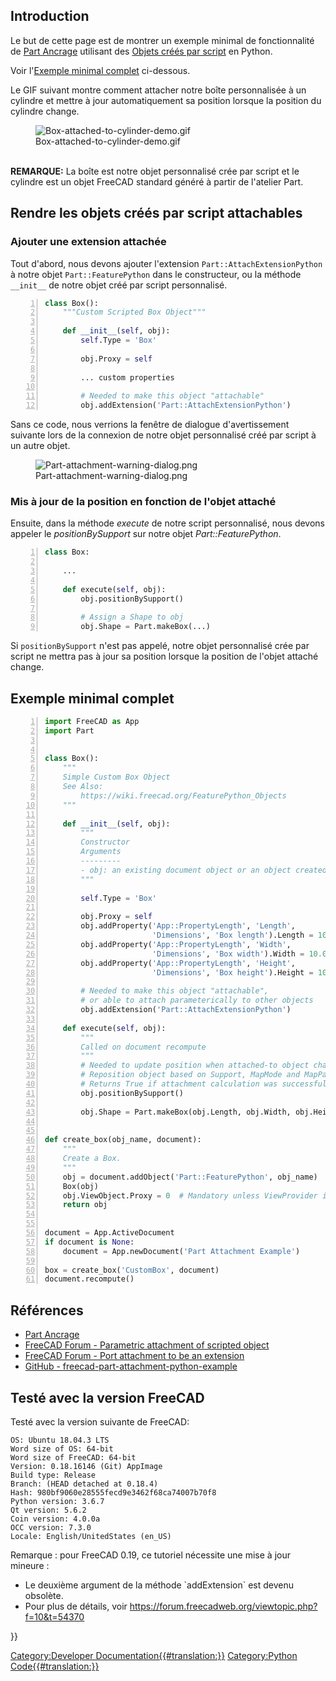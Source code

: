 <languages/>
{{TOCright}}

<span id="Introduction"></span>
== Introduction ==

Le but de cette page est de montrer un exemple minimal de fonctionnalité de [[Part_EditAttachment/fr|Part Ancrage]] utilisant des [[Scripted_objects/fr|Objets créés par script]] en Python.

Voir l'[[#Exemple_minimal_complet|Exemple minimal complet]] ci-dessous.

Le GIF suivant montre comment attacher notre boîte personnalisée à un cylindre et mettre à jour automatiquement sa position lorsque la position du cylindre change.

[[File:Box-attached-to-cylinder-demo.gif]]

</br>
'''REMARQUE:''' La boîte est notre objet personnalisé crée par script et le cylindre est un objet FreeCAD standard généré à partir de l'atelier Part.

<span id="Making_Scripted_Objects_Attachable"></span>
== Rendre les objets créés par script attachables ==

<span id="Add_Attach_Extension"></span>
=== Ajouter une extension attachée ===

Tout d'abord, nous devons ajouter l'extension <code>Part::AttachExtensionPython</code> à notre objet <code>Part::FeaturePython</code> dans le constructeur, ou la méthode <code>__init__</code> de notre objet créé par script personnalisé.
<syntaxhighlight lang="python" line='line'>
class Box():
    """Custom Scripted Box Object"""

    def __init__(self, obj):
        self.Type = 'Box'

        obj.Proxy = self
        
        ... custom properties

        # Needed to make this object "attachable"
        obj.addExtension('Part::AttachExtensionPython')
</syntaxhighlight>
Sans ce code, nous verrions la fenêtre de dialogue d'avertissement suivante lors de la connexion de notre objet personnalisé créé par script à un autre objet.

[[File:Part-attachment-warning-dialog.png]]

<span id="Update_Position_Based_on_Attached_Object"></span>
===Mis à jour de la position en fonction de l'objet attaché===

Ensuite, dans la méthode ''execute'' de notre script personnalisé, nous devons appeler le ''positionBySupport'' sur notre objet ''Part::FeaturePython''.
<syntaxhighlight lang="python" line='line'>
class Box:
    
    ...

    def execute(self, obj):
        obj.positionBySupport()
        
        # Assign a Shape to obj
        obj.Shape = Part.makeBox(...)
</syntaxhighlight>
Si <code>positionBySupport</code> n'est pas appelé, notre objet personnalisé crée par script ne mettra pas à jour sa position lorsque la position de l'objet attaché change.

<span id="Full_and_Complete_Minimal_Example"></span>
==Exemple minimal complet==
<syntaxhighlight lang="python" line='line'>
import FreeCAD as App
import Part


class Box():
    """
    Simple Custom Box Object
    See Also:
        https://wiki.freecad.org/FeaturePython_Objects
    """

    def __init__(self, obj):
        """
        Constructor
        Arguments
        ---------
        - obj: an existing document object or an object created with FreeCAD.Document.addObject('Part::FeaturePython', '{name}').
        """

        self.Type = 'Box'

        obj.Proxy = self
        obj.addProperty('App::PropertyLength', 'Length',
                        'Dimensions', 'Box length').Length = 10.0
        obj.addProperty('App::PropertyLength', 'Width',
                        'Dimensions', 'Box width').Width = 10.0
        obj.addProperty('App::PropertyLength', 'Height',
                        'Dimensions', 'Box height').Height = 10.0

        # Needed to make this object "attachable",
        # or able to attach parameterically to other objects
        obj.addExtension('Part::AttachExtensionPython')

    def execute(self, obj):
        """
        Called on document recompute
        """
        # Needed to update position when attached-to object changes position.
        # Reposition object based on Support, MapMode and MapPathParameter properties.
        # Returns True if attachment calculation was successful, False if object is not attached and Placement wasn't updated,
        obj.positionBySupport()

        obj.Shape = Part.makeBox(obj.Length, obj.Width, obj.Height)


def create_box(obj_name, document):
    """
    Create a Box.
    """
    obj = document.addObject('Part::FeaturePython', obj_name)
    Box(obj)
    obj.ViewObject.Proxy = 0  # Mandatory unless ViewProvider is coded
    return obj


document = App.ActiveDocument
if document is None:
    document = App.newDocument('Part Attachment Example')

box = create_box('CustomBox', document)
document.recompute()
</syntaxhighlight>

<span id="References"></span>
== Références ==

<div class="mw-translate-fuzzy">
* [[Part_EditAttachment/fr|Part Ancrage]]
* [https://forum.freecadweb.org/viewtopic.php?f=22&t=24794 FreeCAD Forum - Parametric attachment of scripted object]
* [https://forum.freecadweb.org/viewtopic.php?f=10&t=18978&start=10 FreeCAD Forum - Port attachment to be an extension]
* [https://github.com/gbroques/freecad-part-attachment-python-example GitHub - freecad-part-attachment-python-example]
</div>

<span id="Tested_With_the_Following_FreeCAD_Version"></span>
== Testé avec la version FreeCAD ==

Testé avec la version suivante de FreeCAD:
<pre>
OS: Ubuntu 18.04.3 LTS
Word size of OS: 64-bit
Word size of FreeCAD: 64-bit
Version: 0.18.16146 (Git) AppImage
Build type: Release
Branch: (HEAD detached at 0.18.4)
Hash: 980bf9060e28555fecd9e3462f68ca74007b70f8
Python version: 3.6.7
Qt version: 5.6.2
Coin version: 4.0.0a
OCC version: 7.3.0
Locale: English/UnitedStates (en_US)
</pre>

<div class="mw-translate-fuzzy">
Remarque : pour FreeCAD 0.19, ce tutoriel nécessite une mise à jour mineure :
* Le deuxième argument de la méthode `addExtension` est devenu obsolète.
* Pour plus de détails, voir https://forum.freecadweb.org/viewtopic.php?f=10&t=54370
</div>

{{Powerdocnavi{{#translation:}}}}
[[Category:Developer Documentation{{#translation:}}]]
[[Category:Python Code{{#translation:}}]]
{{clear}}